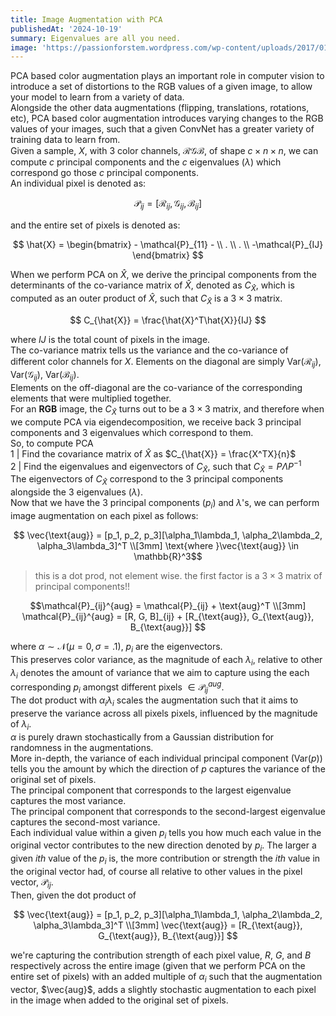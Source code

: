 ```yaml
---
title: Image Augmentation with PCA
publishedAt: '2024-10-19'
summary: Eigenvalues are all you need.
image: 'https://passionforstem.wordpress.com/wp-content/uploads/2017/01/sci-fi-space-art-2560x1600_020.jpg'
---
```


$\text{PCA}$ based color augmentation plays an important role in computer vision to introduce a set of distortions to the RGB values of a given image, to allow your model to learn from a variety of data.
<br/>
Alongside the other data augmentations (flipping, translations, rotations, etc), $\text{PCA}$ based color augmentation introduces varying changes to the RGB values of your images, such that a given ConvNet has a greater variety of training data to learn from.
<br/>
Given a sample, $X$, with $3$ color channels, $\mathcal{RGB}$, of shape $c \times n \times n$, we can compute $c$ principal components and the $c$ eigenvalues ($\lambda$) which correspond go those $c$ principal components. 
<br/>
An individual pixel is denoted as:

```math

\mathcal{P}_{ij} = [\mathcal{R}_{ij}, \mathcal{G}_{ij}, \mathcal{B}_{ij}]

```

and the entire set of pixels is denoted as:

```math

\hat{X} = \begin{bmatrix} - \mathcal{P}_{11} - \\ . \\ . \\ -\mathcal{P}_{IJ} \end{bmatrix}

```

When we perform $\text{PCA}$ on $\hat{X}$, we derive the principal components from the determinants of the co-variance matrix of $\hat{X}$, denoted as $C_{\hat{X}}$, which is computed as an outer product of $\hat{X}$, such that $C_{\hat{X}}$ is a $3 \times 3$ matrix.

```math

C_{\hat{X}} = \frac{\hat{X}^T\hat{X}}{IJ}

```

where $IJ$ is the total count of pixels in the image.
<br/>
The co-variance matrix tells us the variance and the co-variance of different color channels for $X$. Elements on the diagonal are simply $\text{Var}(\mathcal{R}_{ij})$, $\text{Var}(\mathcal{G}_{ij})$, $\text{Var}(\mathcal{B}_{ij})$.
<br/>
Elements on the off-diagonal are the co-variance of the corresponding elements that were multiplied together.
<br/>
For an **RGB** image, the $C_{\hat{X}}$ turns out to be a $3 \times 3$ matrix, and therefore when we compute $\text{PCA}$ via eigendecomposition, we receive back $3$ principal components and $3$ eigenvalues which correspond to them.
<br/>
So, to compute $\text{PCA}$
<br/>
1 | Find the covariance matrix of $\hat{X}$ as $C_{\hat{X}} = \frac{X^TX}{n}$<br/>
2 | Find the eigenvalues and eigenvectors of $C_{\hat{X}}$, such that $C_{\hat{X}} = P\Lambda P^{-1}$ 
<br/>
The eigenvectors of $C_{\hat{X}}$ correspond to the $3$ principal components alongside the $3$ eigenvalues ($\lambda$).
<br/>
Now that we have the $3$ principal components ($p_i$) and $\lambda$'s, we can perform image augmentation on each pixel as follows:

```math

\vec{\text{aug}} = [p_1, p_2, p_3][\alpha_1\lambda_1, \alpha_2\lambda_2, \alpha_3\lambda_3]^T
\\[3mm]
\text{where }\vec{\text{aug}} \in \mathbb{R}^3
```

> this is a dot prod, not element wise. the first factor is a $3 \times 3$ matrix of principal components!!

```math
\mathcal{P}_{ij}^{aug} = \mathcal{P}_{ij} + \text{aug}^T
\\[3mm]
\mathcal{P}_{ij}^{aug} = [R, G, B]_{ij} + [R_{\text{aug}}, G_{\text{aug}}, B_{\text{aug}}]

```

where $\alpha \sim \mathcal{N}(\mu = 0, \sigma = .1)$, $p_i$ are the eigenvectors.
<br/>
This preserves color variance, as the magnitude of each $\lambda_i$, relative to other $\lambda_i$ denotes the amount of variance that we aim to capture using the each corresponding $p_i$ amongst different pixels $\in \mathcal{P}_{ij}^{aug}$.
<br/>
The dot product with $\alpha_i \lambda_i$ scales the augmentation such that it aims to preserve the variance across all pixels pixels, influenced by the magnitude of $\lambda_i$.
<br/>
$\alpha$ is purely drawn stochastically from a Gaussian distribution for randomness in the augmentations.
<br/>
More in-depth, the variance of each individual principal component ($\text{Var}(p$)) tells you the amount by which the direction of $p$ captures the variance of the original set of pixels.
<br/>
The principal component that corresponds to the largest eigenvalue captures the most variance. \
The principal component that corresponds to the second-largest eigenvalue captures the second-most variance.
<br/>
Each individual value within a given $p_i$ tells you how much each value in the original vector contributes to the new direction denoted by $p_i$. The larger a given $ith$ value of the $p_i$ is, the more contribution or strength the $ith$ value in the original vector had, of course all relative to other values in the pixel vector, $\mathcal{P}_{ij}$.
<br/>
Then, given the dot product of

```math

\vec{\text{aug}} = [p_1, p_2, p_3][\alpha_1\lambda_1, \alpha_2\lambda_2, \alpha_3\lambda_3]^T
\\[3mm]
\vec{\text{aug}} = [R_{\text{aug}}, G_{\text{aug}}, B_{\text{aug}}]

```

we're capturing the contribution strength of each pixel value, $R$, $G$, and $B$ respectively across the entire image (given that we perform $\text{PCA}$ on the entire set of pixels) with an added multiple of $\alpha_i$ such that the augmentation vector, $\vec{aug}$, adds a slightly stochastic augmentation to each pixel in the image when added to the original set of pixels.